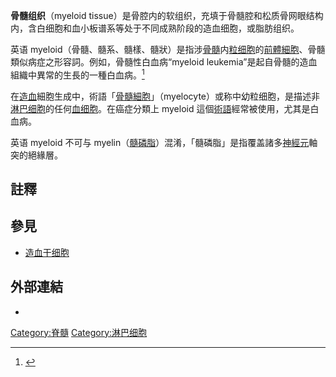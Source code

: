 {{Expand language|time=2020-02-21}}
{{NoteTA|G1=Lifesciences}}

'''骨髓组织'''（myeloid tissue）是骨腔内的软组织，充填于骨髓腔和松质骨网眼结构内，含白细胞和血小板谱系等处于不同成熟阶段的造血细胞，或脂肪组织。

英语 myeloid（骨髓、髓系、髓樣、髓狀）是指涉[[骨髓|骨髓]]内[[粒细胞|粒细胞]]的[[前體細胞|前體細胞]]、骨髓類似病症之形容詞。例如，骨髓性白血病“myeloid leukemia”是起自骨髓的造血組織中異常的生長的一種白血病。<ref>{{cite book|last=Macpherson|first=Gordon|title=Black's Medical Dictionary|year=2002|publisher=A & C Black Publishers|location=London|isbn=978-1568331294}}</ref> 

在[[造血|造血]]細胞生成中，術語「[[骨髓細胞|骨髓細胞]]」（myelocyte）或称中幼粒细胞，是描述非[[淋巴细胞|淋巴细胞]]的任何[[血细胞|血细胞]]。在癌症分類上 myeloid 這個[[術語|術語]]經常被使用，尤其是白血病。 

英语 myeloid 不可与 myelin（[[髓磷脂|髓磷脂]]）混淆，「髓磷脂」是指覆盖諸多[[神經元|神經元]]軸突的絕緣層。

== 註釋 ==
{{reflist}}

== 參見 ==
* [[造血干细胞|造血干细胞]]

== 外部連結 ==
{{Commonscat|Myeloid cells}}
* {{eMedicineDictionary|myeloid}}

{{人体系统与器官|state=collapsed}}
{{髓样血细胞与血浆|state=collapsed}}
{{Myeloid blood tests|state=collapsed}}

[[Category:脊髓|Category:脊髓]]
[[Category:淋巴细胞|Category:淋巴细胞]]